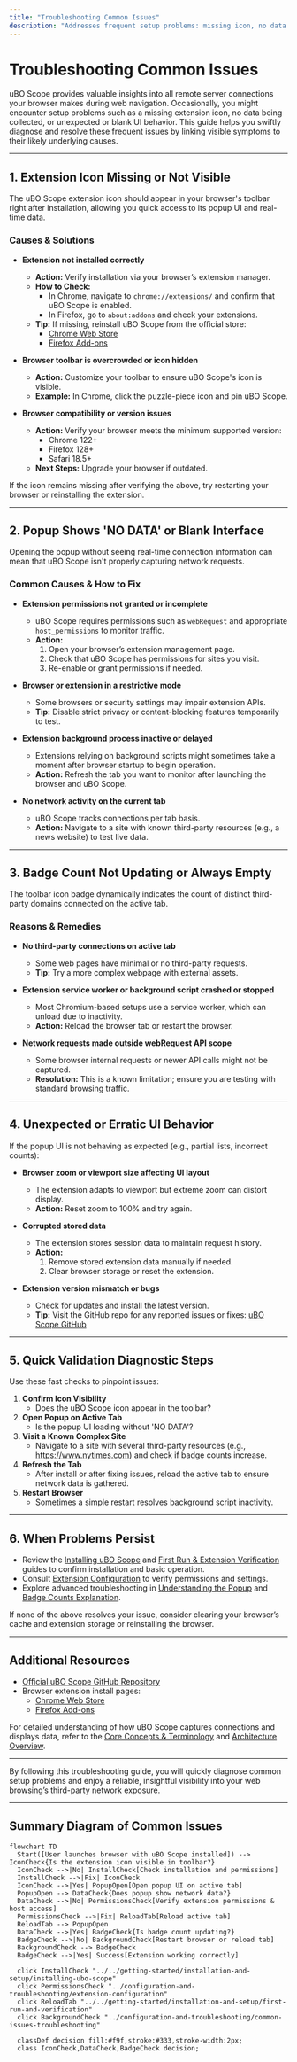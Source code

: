 ```yaml
---
title: "Troubleshooting Common Issues"
description: "Addresses frequent setup problems: missing icon, no data collected, or unexpected UI behavior. Provides actionable checks and quick fixes, connecting user-visible problems to the likely cause in extension installation or browser environment."
---
```


# Troubleshooting Common Issues

uBO Scope provides valuable insights into all remote server connections your browser makes during web navigation. Occasionally, you might encounter setup problems such as a missing extension icon, no data being collected, or unexpected or blank UI behavior. This guide helps you swiftly diagnose and resolve these frequent issues by linking visible symptoms to their likely underlying causes.

---

## 1. Extension Icon Missing or Not Visible

The uBO Scope extension icon should appear in your browser's toolbar right after installation, allowing you quick access to its popup UI and real-time data.

### Causes & Solutions

- **Extension not installed correctly**
  - **Action:** Verify installation via your browser’s extension manager.
  - **How to Check:** 
    - In Chrome, navigate to `chrome://extensions/` and confirm that uBO Scope is enabled.
    - In Firefox, go to `about:addons` and check your extensions.
  - **Tip:** If missing, reinstall uBO Scope from the official store:
    - [Chrome Web Store](https://chromewebstore.google.com/detail/ubo-scope/bbdpgcaljkaaigfcomhidmneffjjjfgp)
    - [Firefox Add-ons](https://addons.mozilla.org/firefox/addon/ubo-scope/)

- **Browser toolbar is overcrowded or icon hidden**
  - **Action:** Customize your toolbar to ensure uBO Scope's icon is visible.
  - **Example:** In Chrome, click the puzzle-piece icon and pin uBO Scope.

- **Browser compatibility or version issues**
  - **Action:** Verify your browser meets the minimum supported version:
    - Chrome 122+
    - Firefox 128+
    - Safari 18.5+
  - **Next Steps:** Upgrade your browser if outdated.

<Warning>
If the icon remains missing after verifying the above, try restarting your browser or reinstalling the extension.
</Warning>

---

## 2. Popup Shows 'NO DATA' or Blank Interface

Opening the popup without seeing real-time connection information can mean that uBO Scope isn't properly capturing network requests.

### Common Causes & How to Fix

- **Extension permissions not granted or incomplete**
  - uBO Scope requires permissions such as `webRequest` and appropriate `host_permissions` to monitor traffic.
  - **Action:**
    1. Open your browser’s extension management page.
    2. Check that uBO Scope has permissions for sites you visit.
    3. Re-enable or grant permissions if needed.

- **Browser or extension in a restrictive mode**
  - Some browsers or security settings may impair extension APIs.
  - **Tip:** Disable strict privacy or content-blocking features temporarily to test.

- **Extension background process inactive or delayed**
  - Extensions relying on background scripts might sometimes take a moment after browser startup to begin operation.
  - **Action:** Refresh the tab you want to monitor after launching the browser and uBO Scope.

- **No network activity on the current tab**
  - uBO Scope tracks connections per tab basis.
  - **Action:** Navigate to a site with known third-party resources (e.g., a news website) to test live data.

---

## 3. Badge Count Not Updating or Always Empty

The toolbar icon badge dynamically indicates the count of distinct third-party domains connected on the active tab.

### Reasons & Remedies

- **No third-party connections on active tab**
  - Some web pages have minimal or no third-party requests.
  - **Tip:** Try a more complex webpage with external assets.

- **Extension service worker or background script crashed or stopped**
  - Most Chromium-based setups use a service worker, which can unload due to inactivity.
  - **Action:** Reload the browser tab or restart the browser.

- **Network requests made outside webRequest API scope**
  - Some browser internal requests or newer API calls might not be captured.
  - **Resolution:** This is a known limitation; ensure you are testing with standard browsing traffic.

---

## 4. Unexpected or Erratic UI Behavior

If the popup UI is not behaving as expected (e.g., partial lists, incorrect counts):

- **Browser zoom or viewport size affecting UI layout**
  - The extension adapts to viewport but extreme zoom can distort display.
  - **Action:** Reset zoom to 100% and try again.

- **Corrupted stored data**
  - The extension stores session data to maintain request history.
  - **Action:**
    1. Remove stored extension data manually if needed.
    2. Clear browser storage or reset the extension.

- **Extension version mismatch or bugs**
  - Check for updates and install the latest version.
  - **Tip:** Visit the GitHub repo for any reported issues or fixes: [uBO Scope GitHub](https://github.com/gorhill/uBO-Scope)

---

## 5. Quick Validation Diagnostic Steps

Use these fast checks to pinpoint issues:

1. **Confirm Icon Visibility**
   - Does the uBO Scope icon appear in the toolbar?
2. **Open Popup on Active Tab**
   - Is the popup UI loading without 'NO DATA'?
3. **Visit a Known Complex Site**
   - Navigate to a site with several third-party resources (e.g., https://www.nytimes.com) and check if badge counts increase.
4. **Refresh the Tab**
   - After install or after fixing issues, reload the active tab to ensure network data is gathered.
5. **Restart Browser**
   - Sometimes a simple restart resolves background script inactivity.

---

## 6. When Problems Persist

- Review the [Installing uBO Scope](../../getting-started/installation-and-setup/installing-ubo-scope) and [First Run & Extension Verification](../../getting-started/installation-and-setup/first-run-and-verification) guides to confirm installation and basic operation.
- Consult [Extension Configuration](../configuration-and-troubleshooting/extension-configuration) to verify permissions and settings.
- Explore advanced troubleshooting in [Understanding the Popup](../../guides/core-workflows/understanding-the-popup) and [Badge Counts Explanation](../../guides/core-workflows/badge-counts-and-what-they-mean).

<Tip>
If none of the above resolves your issue, consider clearing your browser’s cache and extension storage or reinstalling the browser.
</Tip>

---

## Additional Resources

- [Official uBO Scope GitHub Repository](https://github.com/gorhill/uBO-Scope)
- Browser extension install pages:
  - [Chrome Web Store](https://chromewebstore.google.com/detail/ubo-scope/bbdpgcaljkaaigfcomhidmneffjjjfgp)
  - [Firefox Add-ons](https://addons.mozilla.org/firefox/addon/ubo-scope/)

For detailed understanding of how uBO Scope captures connections and displays data, refer to the [Core Concepts & Terminology](../../overview/core-concepts-and-architecture/core-concepts-terminology) and [Architecture Overview](../../overview/core-concepts-and-architecture/system-architecture-overview).

---

By following this troubleshooting guide, you will quickly diagnose common setup problems and enjoy a reliable, insightful visibility into your web browsing’s third-party network exposure.


---

## Summary Diagram of Common Issues

```mermaid
flowchart TD
  Start([User launches browser with uBO Scope installed]) --> IconCheck{Is the extension icon visible in toolbar?}
  IconCheck -->|No| InstallCheck[Check installation and permissions]
  InstallCheck -->|Fix| IconCheck
  IconCheck -->|Yes| PopupOpen[Open popup UI on active tab]
  PopupOpen --> DataCheck{Does popup show network data?}
  DataCheck -->|No| PermissionsCheck[Verify extension permissions & host access]
  PermissionsCheck -->|Fix| ReloadTab[Reload active tab]
  ReloadTab --> PopupOpen
  DataCheck -->|Yes| BadgeCheck{Is badge count updating?}
  BadgeCheck -->|No| BackgroundCheck[Restart browser or reload tab]
  BackgroundCheck --> BadgeCheck
  BadgeCheck -->|Yes| Success[Extension working correctly]

  click InstallCheck "../../getting-started/installation-and-setup/installing-ubo-scope"
  click PermissionsCheck "../configuration-and-troubleshooting/extension-configuration"
  click ReloadTab "../../getting-started/installation-and-setup/first-run-and-verification"
  click BackgroundCheck "../configuration-and-troubleshooting/common-issues-troubleshooting"

  classDef decision fill:#f9f,stroke:#333,stroke-width:2px;
  class IconCheck,DataCheck,BadgeCheck decision;
```
